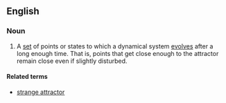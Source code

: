 ==English==

===Noun===
{{en-noun}}
{{wikipedia}}

#{{context|mathematics|physics}} A [[set]] of points or states to which a dynamical system [[evolve]]s after a long enough time.  That is, points that get close enough to the attractor remain close even if slightly disturbed.  


====Related terms====
*[[strange attractor]]